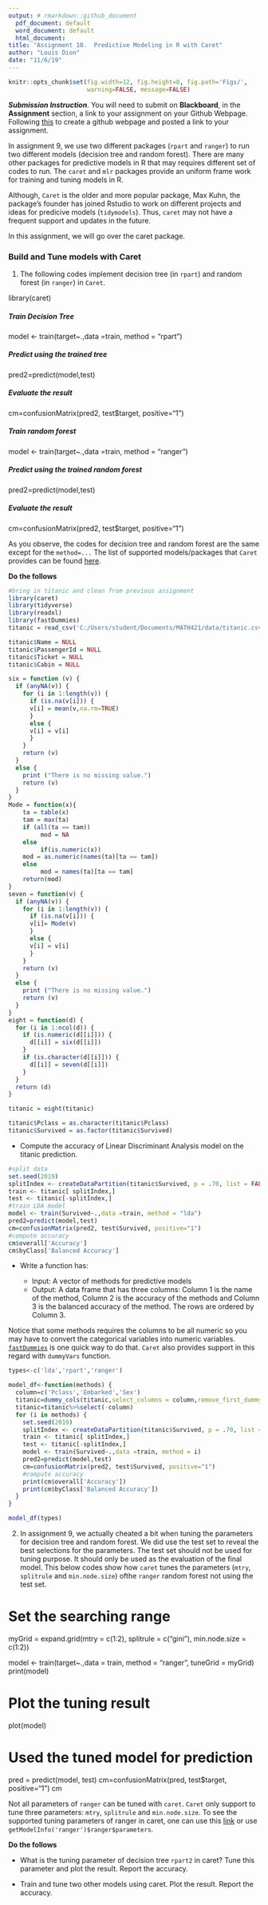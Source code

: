 ```yaml
---
output: # rmarkdown::github_document
  pdf_document: default
  word_document: default
  html_document:
title: "Assignment 10.  Predictive Modeling in R with Caret"
author: "Louis Dion"
date: "11/6/19"
---
```


```r
knitr::opts_chunk$set(fig.width=12, fig.height=8, fig.path='Figs/',
                      warning=FALSE, message=FALSE)
```


__***Submission Instruction***__.  You will need to submit on **Blackboard**, in the **Assignment** section, a link to your assignment on your Github Webpage.  Following [this](https://guides.github.com/features/pages/) to create a github webpage and posted a link to your assignment. 

In assignment 9, we use two different packages (`rpart` and `ranger`) to run two different models (decision tree and random forest). There are many other packages for predictive models in R that may requires different set of codes to run. The `caret` and `mlr` packages provide an uniform frame work for training and tuning models in R. 

Although, `Caret` is the older and more popular package, Max Kuhn, the package's founder has joined Rstudio to work on different projects and ideas for predicive models (`tidymodels`).  Thus, `caret` may not have a frequent support and updates in the future. 

In this assignment, we will go over the caret package. 

### Build and Tune models with Caret

1. The following codes implement decision tree (in `rpart`) and random forest (in `ranger`) in `Caret`.  

library(caret)

##### Train Decision Tree
model <- train(target~.,data =train, method = "rpart")

##### Predict using the trained tree
pred2=predict(model,test)

##### Evaluate the result
cm=confusionMatrix(pred2, test$target, positive="1")


##### Train random forest
model <- train(target~.,data =train, method = "ranger")

##### Predict using the trained random forest
pred2=predict(model,test)

##### Evaluate the result
cm=confusionMatrix(pred2, test$target, positive="1")


As you observe, the codes for decision tree and random forest are the same except for the `method=...` The list of supported models/packages that `Caret` provides can be found [here](http://topepo.github.io/caret/available-models.html). 

**Do the follows**
```r
#bring in titanic and clean from previous assignment
library(caret)
library(tidyverse)
library(readxl)
library(fastDummies)
titanic = read_csv('C:/Users/student/Documents/MATH421/data/titanic.csv')

titanic$Name = NULL
titanic$PassengerId = NULL
titanic$Ticket = NULL
titanic$Cabin = NULL

six = function (v) {
  if (anyNA(v)) {
    for (i in 1:length(v)) {
      if (is.na(v[i])) {
      v[i] = mean(v,na.rm=TRUE)
      }
      else {
      v[i] = v[i]
      }
    }
    return (v)  
  }
  else {
    print ("There is no missing value.")
    return (v)
  }
}
Mode = function(x){
    ta = table(x)
    tam = max(ta)
    if (all(ta == tam))
         mod = NA
    else
         if(is.numeric(x))
    mod = as.numeric(names(ta)[ta == tam])
    else
         mod = names(ta)[ta == tam]
    return(mod)
}
seven = function(v) {
  if (anyNA(v)) {
    for (i in 1:length(v)) {
      if (is.na(v[i])) {
      v[i]= Mode(v)
      }
      else {
      v[i] = v[i]
      }
    }
    return (v)  
  }
  else {
    print ("There is no missing value.")
    return (v)
  }
}
eight = function(d) {
  for (i in 1:ncol(d)) {
    if (is.numeric(d[[i]])) {
      d[[i]] = six(d[[i]])
    }
    if (is.character(d[[i]])) {
      d[[i]] = seven(d[[i]])
    }
  }
  return (d)
}

titanic = eight(titanic)

titanic$Pclass = as.character(titanic$Pclass)
titanic$Survived = as.factor(titanic$Survived)
```


- Compute the accuracy of Linear Discriminant Analysis model on the titanic prediction. 
```r
#split data
set.seed(2019)
splitIndex <- createDataPartition(titanic$Survived, p = .70, list = FALSE)
train <- titanic[ splitIndex,]
test <- titanic[-splitIndex,]
#train LDA model
model <- train(Survived~.,data =train, method = "lda")
pred2=predict(model,test)
cm=confusionMatrix(pred2, test$Survived, positive="1")
#compute accuracy
cm$overall['Accuracy']
cm$byClass['Balanced Accuracy']


```


- Write a function has:

    - Input: A vector of methods for predictive models
    - Output: A data frame that has three columns: Column 1 is the name of the method, Column 2 is the accuracy of the methods and Column 3 is the balanced accuracy of the method. The rows are ordered by Column 3. 
    
Notice that some methods requires the columns to be all numeric so you may have to convert the categorical variables into numeric variables.  [`fastDummies`](https://cran.r-project.org/web/packages/fastDummies/vignettes/making-dummy-variables.html) is one quick way to do that. `Caret` also provides support in this regard with `dummyVars`  function.  
```r
types<-c('lda','rpart','ranger')

model_df<-function(methods) {
  column=c('Pclass','Embarked','Sex')
  titanic=dummy_cols(titanic,select_columns = column,remove_first_dummy = TRUE)
  titanic=titanic%>%select(-column)
  for (i in methods) {
    set.seed(2019)
    splitIndex <- createDataPartition(titanic$Survived, p = .70, list = FALSE)
    train <- titanic[ splitIndex,]
    test <- titanic[-splitIndex,]
    model <- train(Survived~.,data =train, method = i)
    pred2=predict(model,test)
    cm=confusionMatrix(pred2, test$Survived, positive="1")
    #compute accuracy
    print(cm$overall['Accuracy'])
    print(cm$byClass['Balanced Accuracy'])
  }
}

model_df(types)
```


2. In assignment 9, we actually cheated a bit when tuning the parameters for decision tree and random forest. We did use the test set to reveal the best selections for the parameters. The test set should not be used for tuning purpose. It should only be used as the evaluation of the final model. This below codes show how `caret` tunes the parameters (`mtry`, `splitrule` and `min.node.size`) ofthe `ranger` random forest not using the test set. 

# Set the searching range
myGrid = expand.grid(mtry = c(1:2), splitrule = c("gini"),
                     min.node.size = c(1:2))

model <- train(target~.,data = train, method = "ranger", tuneGrid = myGrid)
print(model)

# Plot the tuning result
plot(model)

# Used the tuned model for prediction
pred  = predict(model, test)
cm=confusionMatrix(pred, test$target, positive="1")
cm

Not all parameters of `ranger` can be tuned with `caret`.  `Caret` only support to tune three parameters: `mtry`, `splitrule` and `min.node.size`. To see the supported tuning parameters of ranger in caret, one can use this [link](https://topepo.github.io/caret/available-models.html) or use `getModelInfo('ranger')$ranger$parameters`.  

**Do the follows**

- What is the tuning parameter of decision tree `rpart2` in caret?  Tune this parameter and plot the result. Report the accuracy. 

- Train and tune two other models using caret.  Plot the result. Report the accuracy. 

